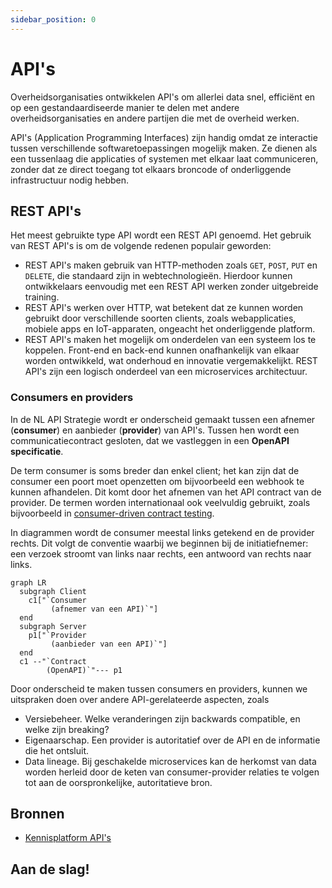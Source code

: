 ```yaml
---
sidebar_position: 0
---
```




# API's

Overheidsorganisaties ontwikkelen API's om allerlei data snel, efficiënt en op
een gestandaardiseerde manier te delen met andere overheidsorganisaties en
andere partijen die met de overheid werken.

API's (Application Programming Interfaces) zijn handig omdat ze interactie
tussen verschillende softwaretoepassingen mogelijk maken. Ze dienen als een
tussenlaag die applicaties of systemen met elkaar laat communiceren, zonder dat
ze direct toegang tot elkaars broncode of onderliggende infrastructuur nodig
hebben.

## REST API's

Het meest gebruikte type API wordt een REST API genoemd. Het gebruik van REST
API's is om de volgende redenen populair geworden:

- REST API's maken gebruik van HTTP-methoden zoals `GET`, `POST`, `PUT` en
  `DELETE`, die standaard zijn in webtechnologieën. Hierdoor kunnen
  ontwikkelaars eenvoudig met een REST API werken zonder uitgebreide training.
- REST API's werken over HTTP, wat betekent dat ze kunnen worden gebruikt door
  verschillende soorten clients, zoals webapplicaties, mobiele apps en
  IoT-apparaten, ongeacht het onderliggende platform.
- REST API's maken het mogelijk om onderdelen van een systeem los te koppelen.
  Front-end en back-end kunnen onafhankelijk van elkaar worden ontwikkeld, wat
  onderhoud en innovatie vergemakkelijkt. REST API's zijn een logisch onderdeel
  van een microservices architectuur.

### Consumers en providers

In de NL API Strategie wordt er onderscheid gemaakt tussen een afnemer
(**consumer**) en aanbieder (**provider**) van API's. Tussen hen wordt een
communicatiecontract gesloten, dat we vastleggen in een **OpenAPI
specificatie**.

De term consumer is soms breder dan enkel client; het kan zijn dat de consumer
een poort moet openzetten om bijvoorbeeld een webhook te kunnen afhandelen. Dit
komt door het afnemen van het API contract van de provider. De termen worden
internationaal ook veelvuldig gebruikt, zoals bijvoorbeeld in
[consumer-driven contract testing](https://microsoft.github.io/code-with-engineering-playbook/automated-testing/cdc-testing/).

In diagrammen wordt de consumer meestal links getekend en de provider rechts.
Dit volgt de conventie waarbij we beginnen bij de initiatiefnemer: een verzoek
stroomt van links naar rechts, een antwoord van rechts naar links.

```mermaid
graph LR
  subgraph Client
    c1["`Consumer
         (afnemer van een API)`"]
  end
  subgraph Server
    p1["`Provider
         (aanbieder van een API)`"]
  end
  c1 --"`Contract
        (OpenAPI)`"--- p1
```

Door onderscheid te maken tussen consumers en providers, kunnen we uitspraken
doen over andere API-gerelateerde aspecten, zoals

- Versiebeheer. Welke veranderingen zijn backwards compatible, en welke zijn
  breaking?
- Eigenaarschap. Een provider is autoritatief over de API en de informatie die
  het ontsluit.
- Data lineage. Bij geschakelde microservices kan de herkomst van data worden
  herleid door de keten van consumer-provider relaties te volgen tot aan de
  oorspronkelijke, autoritatieve bron.

## Bronnen

- [Kennisplatform API's](/communities/kennisplatform-apis/)

## Aan de slag!

<Grid>
  <Card
    appearance="default"
    description="Test je API op onvoorziene resultaten met WuppieFuzz en voorkom data breaches."
    heading="Test je API met fuzzing"
    href="./tools/wuppiefuzz"
    linkLabel="Naar de tutorial"
  />
</Grid>

<br />
<br />
